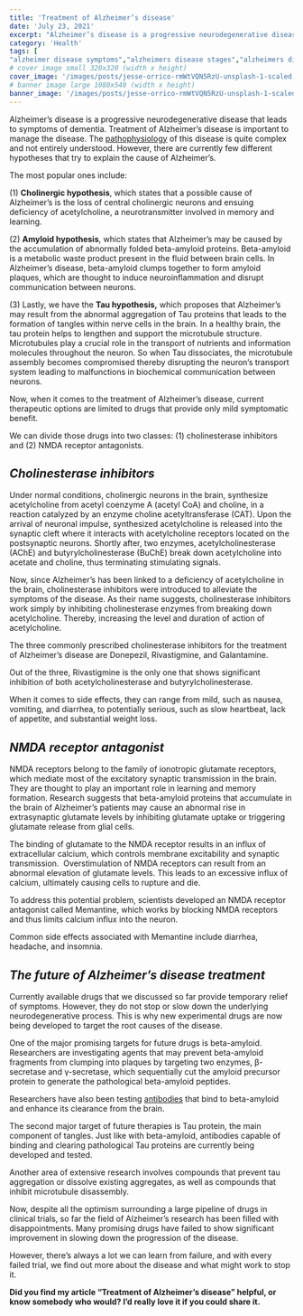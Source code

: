 ```yaml
---
title: 'Treatment of Alzheimer’s disease'
date: 'July 23, 2021'
excerpt: "Alzheimer’s disease is a progressive neurodegenerative disease that leads to symptoms of dementia. Treatment of Alzheimer’s disease is important to manage the disease."
category: 'Health'
tags: [
"alzheimer disease symptoms","alzheimers disease stages","alzheimers disease treatment","cholinesterase inhibitors","dementia","donepezil","health","healthcare","memantine","nmda antagonists","rivastigmine"]
# cover image small 320x320 (width x height)
cover_image: '/images/posts/jesse-orrico-rmWtVQN5RzU-unsplash-1-scaled.webp'
# banner image large 1080x540 (width x height)
banner_image: '/images/posts/jesse-orrico-rmWtVQN5RzU-unsplash-1-scaled.webp'
---
```


Alzheimer’s disease is a progressive neurodegenerative disease that leads to symptoms of dementia. Treatment of Alzheimer’s disease is important to manage the disease. The [pathophysiology](https://healthootopia.com/health/alzheimers-disease-presentation-symptoms-pathology-and-diagnosis/) of this disease is quite complex and not entirely understood. However, there are currently few different hypotheses that try to explain the cause of Alzheimer’s.

The most popular ones include:

(1) **Cholinergic hypothesis**, which states that a possible cause of Alzheimer’s is the loss of central cholinergic neurons and ensuing deficiency of acetylcholine, a neurotransmitter involved in memory and learning.

(2) **Amyloid hypothesis**, which states that Alzheimer’s may be caused by the accumulation of abnormally folded beta-amyloid proteins. Beta-amyloid is a metabolic waste product present in the fluid between brain cells. In Alzheimer’s disease, beta-amyloid clumps together to form amyloid plaques, which are thought to induce neuroinflammation and disrupt communication between neurons.

(3) Lastly, we have the **Tau hypothesis,** which proposes that Alzheimer’s may result from the abnormal aggregation of Tau proteins that leads to the formation of tangles within nerve cells in the brain. In a healthy brain, the tau protein helps to lengthen and support the microtubule structure. Microtubules play a crucial role in the transport of nutrients and information molecules throughout the neuron. So when Tau dissociates, the microtubule assembly becomes compromised thereby disrupting the neuron’s transport system leading to malfunctions in biochemical communication between neurons.

Now, when it comes to the treatment of Alzheimer’s disease, current therapeutic options are limited to drugs that provide only mild symptomatic benefit.

We can divide those drugs into two classes: (1) cholinesterase inhibitors and (2) NMDA receptor antagonists.

## **_Cholinesterase inhibitors_**

Under normal conditions, cholinergic neurons in the brain, synthesize acetylcholine from acetyl coenzyme A (acetyl CoA) and choline, in a reaction catalyzed by an enzyme choline acetyltransferase (CAT). Upon the arrival of neuronal impulse, synthesized acetylcholine is released into the synaptic cleft where it interacts with acetylcholine receptors located on the postsynaptic neurons. Shortly after, two enzymes, acetylcholinesterase (AChE) and butyrylcholinesterase (BuChE) break down acetylcholine into acetate and choline, thus terminating stimulating signals.

Now, since Alzheimer’s has been linked to a deficiency of acetylcholine in the brain, cholinesterase inhibitors were introduced to alleviate the symptoms of the disease. As their name suggests, cholinesterase inhibitors work simply by inhibiting cholinesterase enzymes from breaking down acetylcholine. Thereby, increasing the level and duration of action of acetylcholine.

The three commonly prescribed cholinesterase inhibitors for the treatment of Alzheimer’s disease are Donepezil, Rivastigmine, and Galantamine.

Out of the three, Rivastigmine is the only one that shows significant inhibition of both acetylcholinesterase and butyrylcholinesterase.

When it comes to side effects, they can range from mild, such as nausea, vomiting, and diarrhea, to potentially serious, such as slow heartbeat, lack of appetite, and substantial weight loss.

## **_NMDA receptor antagonist_**

NMDA receptors belong to the family of ionotropic glutamate receptors, which mediate most of the excitatory synaptic transmission in the brain. They are thought to play an important role in learning and memory formation. Research suggests that beta-amyloid proteins that accumulate in the brain of Alzheimer’s patients may cause an abnormal rise in extrasynaptic glutamate levels by inhibiting glutamate uptake or triggering glutamate release from glial cells.

The binding of glutamate to the NMDA receptor results in an influx of extracellular calcium, which controls membrane excitability and synaptic transmission.  Overstimulation of NMDA receptors can result from an abnormal elevation of glutamate levels. This leads to an excessive influx of calcium, ultimately causing cells to rupture and die.

To address this potential problem, scientists developed an NMDA receptor antagonist called Memantine, which works by blocking NMDA receptors and thus limits calcium influx into the neuron.

Common side effects associated with Memantine include diarrhea, headache, and insomnia.

## **_The future of Alzheimer’s disease treatment_**

Currently available drugs that we discussed so far provide temporary relief of symptoms. However, they do not stop or slow down the underlying neurodegenerative process. This is why new experimental drugs are now being developed to target the root causes of the disease.

One of the major promising targets for future drugs is beta-amyloid. Researchers are investigating agents that may prevent beta-amyloid fragments from clumping into plaques by targeting two enzymes, β-secretase and γ-secretase, which sequentially cut the amyloid precursor protein to generate the pathological beta-amyloid peptides.

Researchers have also been testing [antibodies](https://alzres.biomedcentral.com/articles/10.1186/alzrt220) that bind to beta-amyloid and enhance its clearance from the brain.

The second major target of future therapies is Tau protein, the main component of tangles. Just like with beta-amyloid, antibodies capable of binding and clearing pathological Tau proteins are currently being developed and tested.

Another area of extensive research involves compounds that prevent tau aggregation or dissolve existing aggregates, as well as compounds that inhibit microtubule disassembly.

Now, despite all the optimism surrounding a large pipeline of drugs in clinical trials, so far the field of Alzheimer’s research has been filled with disappointments. Many promising drugs have failed to show significant improvement in slowing down the progression of the disease.

However, there’s always a lot we can learn from failure, and with every failed trial, we find out more about the disease and what might work to stop it.

**Did you find my article “**Treatment of Alzheimer’s disease**” helpful, or know somebody who would? I’d really love it if you could share it.**
